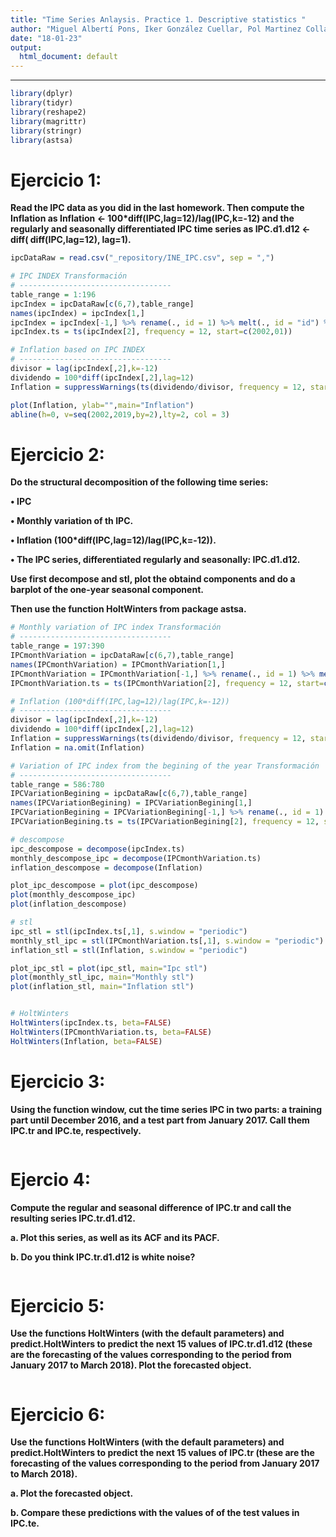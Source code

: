 ```yaml
---
title: "Time Series Anlaysis. Practice 1. Descriptive statistics "
author: "Miguel Albertí Pons, Iker González Cuellar, Pol Martinez Collado"
date: "18-01-23"
output:
  html_document: default
---
```


```{=html}
<style type="text/css">
.main-container {
  max-width: 1200px;
  margin-left: auto;
  margin-right: auto;
}
</style>
```

------------------------------------------------------------------------

```r
library(dplyr)
library(tidyr)
library(reshape2)
library(magrittr)
library(stringr)
library(astsa)
```

# **Ejercicio 1:**

**Read the IPC data as you did in the last homework. Then compute the Inflation as Inflation \<- 100\*diff(IPC,lag=12)/lag(IPC,k=-12) and the regularly and seasonally differentiated IPC time series as IPC.d1.d12 \<- diff( diff(IPC,lag=12), lag=1).**

```r
ipcDataRaw = read.csv("_repository/INE_IPC.csv", sep = ",")

# IPC INDEX Transformación
# ----------------------------------
table_range = 1:196
ipcIndex = ipcDataRaw[c(6,7),table_range]
names(ipcIndex) = ipcIndex[1,]
ipcIndex = ipcIndex[-1,] %>% rename(., id = 1) %>% melt(., id = "id") %>% rename(., date = 2, index = 3) %>% .[,2:3] %>% arrange(., desc(date)) %>% transform(., index = as.double(index), date = as.Date(date))
ipcIndex.ts = ts(ipcIndex[2], frequency = 12, start=c(2002,01))

# Inflation based on IPC INDEX
# ----------------------------------
divisor = lag(ipcIndex[,2],k=-12)
dividendo = 100*diff(ipcIndex[,2],lag=12)
Inflation = suppressWarnings(ts(dividendo/divisor, frequency = 12, start=c(2002,01)))

plot(Inflation, ylab="",main="Inflation")
abline(h=0, v=seq(2002,2019,by=2),lty=2, col = 3)
```

# **Ejercicio 2:**

**Do the structural decomposition of the following time series:**

**• IPC**

**• Monthly variation of th IPC.**

**• Inflation (100\*diff(IPC,lag=12)/lag(IPC,k=-12)).**

**• The IPC series, differentiated regularly and seasonally: IPC.d1.d12.**

**Use first decompose and stl, plot the obtaind components and do a barplot of the one-year seasonal component.**

**Then use the function HoltWinters from package astsa.**

```r
# Monthly variation of IPC index Transformación
# ----------------------------------
table_range = 197:390
IPCmonthVariation = ipcDataRaw[c(6,7),table_range]
names(IPCmonthVariation) = IPCmonthVariation[1,]
IPCmonthVariation = IPCmonthVariation[-1,] %>% rename(., id = 1) %>% melt(., id = "id") %>% rename(., date = 2, index = 3) %>% .[,2:3]  %>% arrange(., desc(date)) %>% transform(., index = as.double(index), date = as.Date(date))
IPCmonthVariation.ts = ts(IPCmonthVariation[2], frequency = 12, start=c(2002,01))

# Inflation (100*diff(IPC,lag=12)/lag(IPC,k=-12))
# ----------------------------------
divisor = lag(ipcIndex[,2],k=-12)
dividendo = 100*diff(ipcIndex[,2],lag=12)
Inflation = suppressWarnings(ts(dividendo/divisor, frequency = 12, start=c(2002,01)))
Inflation = na.omit(Inflation)

# Variation of IPC index from the begining of the year Transformación
# ----------------------------------
table_range = 586:780
IPCVariationBegining = ipcDataRaw[c(6,7),table_range]
names(IPCVariationBegining) = IPCVariationBegining[1,]
IPCVariationBegining = IPCVariationBegining[-1,] %>% rename(., id = 1) %>% melt(., id = "id") %>% rename(., date = 2, index = 3) %>% .[,2:3] %>% arrange(., desc(date)) %>% transform(., index = as.double(index), date = as.Date(date))
IPCVariationBegining.ts = ts(IPCVariationBegining[2], frequency = 12, start=c(2002,01))

```

```r
# descompose
ipc_descompose = decompose(ipcIndex.ts)
monthly_descompose_ipc = decompose(IPCmonthVariation.ts)
inflation_descompose = decompose(Inflation)

plot_ipc_descompose = plot(ipc_descompose)
plot(monthly_descompose_ipc)
plot(inflation_descompose)

# stl
ipc_stl = stl(ipcIndex.ts[,1], s.window = "periodic")
monthly_stl_ipc = stl(IPCmonthVariation.ts[,1], s.window = "periodic")
inflation_stl = stl(Inflation, s.window = "periodic")

plot_ipc_stl = plot(ipc_stl, main="Ipc stl")
plot(monthly_stl_ipc, main="Monthly stl")
plot(inflation_stl, main="Inflation stl")


# HoltWinters
HoltWinters(ipcIndex.ts, beta=FALSE)
HoltWinters(IPCmonthVariation.ts, beta=FALSE)
HoltWinters(Inflation, beta=FALSE)
```

# **Ejercicio 3:**

**Using the function window, cut the time series IPC in two parts: a training part until December 2016, and a test part from January 2017. Call them IPC.tr and IPC.te, respectively.**

```r

```

# **Ejercio 4:**

**Compute the regular and seasonal difference of IPC.tr and call the resulting series IPC.tr.d1.d12.**

**a. Plot this series, as well as its ACF and its PACF.**

**b. Do you think IPC.tr.d1.d12 is white noise?**

```r

```

# **Ejercicio 5:**

**Use the functions HoltWinters (with the default parameters) and predict.HoltWinters to predict the next 15 values of IPC.tr.d1.d12 (these are the forecasting of the values corresponding to the period from January 2017 to March 2018). Plot the forecasted object.**

```r

```

# **Ejercicio 6:**

**Use the functions HoltWinters (with the default parameters) and predict.HoltWinters to predict the next 15 values of IPC.tr (these are the forecasting of the values corresponding to the period from January 2017 to March 2018).**

**a. Plot the forecasted object.**

**b. Compare these predictions with the values of of the test values in IPC.te.**

```r

```
